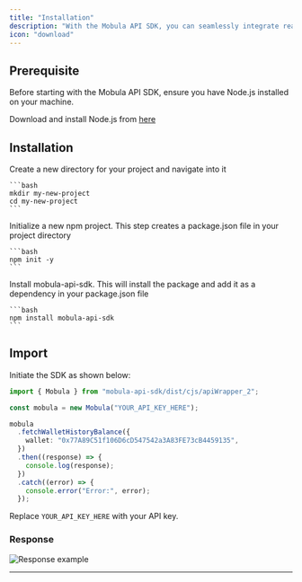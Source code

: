```yaml
---
title: "Installation"
description: "With the Mobula API SDK, you can seamlessly integrate real-time crypto metrics into your projects. Whether you're building a new crypto dashboard or just exploring the world of cryptocurrencies, Mobula API SDK has got you covered."
icon: "download"
---
```


## Prerequisite

Before starting with the Mobula API SDK, ensure you have Node.js installed on your machine.

<Tip>Download and install Node.js from [here](https://nodejs.org/)</Tip>

## Installation

<Steps>
  <Step title="First Step">
    Create a new directory for your project and navigate into it

    ```bash
    mkdir my-new-project
    cd my-new-project
    ```

  </Step>
  <Step title="Second Step">
    Initialize a new npm project. This step creates a package.json file in your project directory

    ```bash
    npm init -y
    ```

  </Step>
  <Step title="Third Step">
    Install mobula-api-sdk. This will install the package and add it as a dependency in your package.json file
    
    ```bash
    npm install mobula-api-sdk
    ```
  </Step>
</Steps>

## Import

Initiate the SDK as shown below:

```typescript myproject.ts
import { Mobula } from "mobula-api-sdk/dist/cjs/apiWrapper_2";

const mobula = new Mobula("YOUR_API_KEY_HERE");

mobula
  .fetchWalletHistoryBalance({
    wallet: "0x77A89C51f106D6cD547542a3A83FE73cB4459135",
  })
  .then((response) => {
    console.log(response);
  })
  .catch((error) => {
    console.error("Error:", error);
  });
```

Replace `YOUR_API_KEY_HERE` with your API key.

### Response

![Response example](https://i.imgur.com/Es0DhoJ.png)

---
